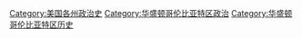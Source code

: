 [[Category:美国各州政治史|Category:美国各州政治史]]
[[Category:华盛顿哥伦比亚特区政治|Category:华盛顿哥伦比亚特区政治]]
[[Category:华盛顿哥伦比亚特区历史|Category:华盛顿哥伦比亚特区历史]]